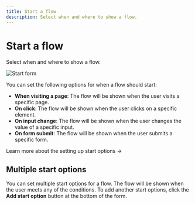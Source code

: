 ```yaml
---
title: Start a flow
description: Select when and where to show a flow.
---
```


# Start a flow

Select when and where to show a flow.

![Start form](/creating-flows/start-flow.png)

You can set the following options for when a flow should start:

- **When visiting a page**: The flow will be shown when the user visits a specific page.
- **On click**: The flow will be shown when the user clicks on a specific element.
- **On input change**: The flow will be shown when the user changes the value of a specific input.
- **On form submit**: The flow will be shown when the user submits a specific form.

<SectionLink href="/step-types/shared-properties/wait-properties">
  Learn more about the setting up start options →
</SectionLink>

## Multiple start options

You can set multiple start options for a flow. The flow will be shown when the user meets any of the conditions. To add another start options, click the **Add start option** button at the bottom of the form.
